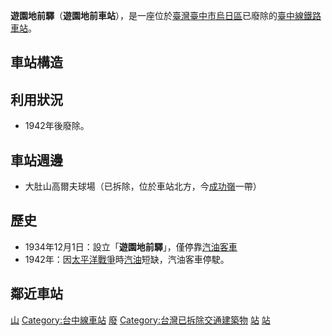 {{about|位於[[台灣|台灣]][[臺中市|臺中市]][[烏日區|烏日區]]，已廢除的鐵路車站|其他同名車站|遊園地前車站 (消歧義)}}
{{Infobox_Station|
RouteType=Tra|
Title=遊園地前驛|
|linecolour=#0008BD|
EngTitle=Yuenchi-mae Station|
Operator=[[臺灣總督府交通局鐵道部|臺灣總督府交通局鐵道部]]|
Line=[[臺中線|臺中線]]|
Place=[[臺中市|臺中市]][[烏日區|烏日區]]|
StartDate=1934年12月1日|
EndDate=1942年|
Code=無|
Style=平面車站|
TraOldName= |
TraLevel=－|
TraPlatformS=不詳| 
TraElecCode=|
TraWeb=|
TraStartLocal=基隆|
TraMile=202.8|
}}
'''遊園地前驛'''（'''遊園地前車站'''），是一座位於[[臺灣|臺灣]][[臺中市|臺中市]][[烏日區|烏日區]]已廢除的[[臺中線|臺中線]][[鐵路車站|鐵路車站]]。

== 車站構造 ==

== 利用狀況 ==
*1942年後廢除。

== 車站週邊 ==
*大肚山高爾夫球場（已拆除，位於車站北方，今[[成功嶺|成功嶺]]一帶）

== 歷史 ==
*1934年12月1日：設立「'''遊園地前驛'''」，僅停靠[[台鐵DR2300型柴油車|汽油客車]]
*1942年：因[[太平洋戰爭|太平洋戰爭]]時[[汽油|汽油]]短缺，汽油客車停駛。

== 鄰近車站 ==
{{start rail box|[[臺灣總督府交通局鐵道部|臺灣總督府交通局鐵道部]]}}
{{s-inop|<s>[[學田車站_(台灣)|學田車站]]</s>}}
{{s-line|[[縱貫線_(北段)|縱貫線]]|（廢站）|#0008BD}}
{{s-inop|[[成功車站|成功車站]]}}
{{end box}}

[[Category:台灣鐵路廢站|山]]
[[Category:台中線車站|Category:台中線車站]]
[[Category:台中市鐵路車站|廢]]
[[Category:台灣已拆除交通建築物|Category:台灣已拆除交通建築物]]
[[Category:烏日區|站]]
[[Category:臺中市交通史|站]]